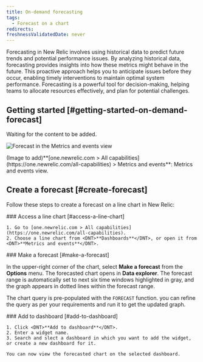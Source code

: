 ```yaml
---
title: On-demand forecasting
tags:
  - Forecast on a chart
redirects:
freshnessValidatedDate: never
---
```


Forecasting in New Relic involves using historical data to predict future trends and potential performance issues. 
By analyzing historical data, forecasting provides insights into how these metrics might behave in the future. 
This proactive approach helps you to anticipate issues before they occur, enabling timely interventions to maintain optimal system performance. 
Forecasting is a powerful tool for decision-making, helping teams to allocate resources effectively, and plan for potential challenges.

## Getting started [#getting-started-on-demand-forecast]
Waiting for the content to be added.

<img
  title="Forecast in the Metrics and events view"
  alt="Forecast in the Metrics and events view"
  src=""
/>

<figcaption>
  <DNT>(Image to add)**[one.newrelic.com > All capabilities](https://one.newrelic.com/all-capabilities) > Metrics and events**</DNT>: Metrics and events view.
</figcaption>

## Create a forecast [#create-forecast]
Follow these steps to create a forecast on a line chart in New Relic:

<Steps>

  <Step>
    ### Access a line chart [#access-a-line-chart]

    1. Go to [one.newrelic.com > All capabilities](https://one.newrelic.com/all-capabilities).
    2. Choose a line chart from <DNT>**Dashboards**</DNT>, or open it from <DNT>**Metrics and events**</DNT>.
  </Step>

  <Step>
    ### Make a forecast [#make-a-forecast]

  In the upper-right corner of the chart, select <DNT>**Make a forecast**</DNT> from the <DNT>**Options**</DNT> menu. 
  The forecasted chart opens in <DNT>**Data explorer**</DNT>. 
  The forecast range is automatically set to next six time windows highlighted in gray, and the graph appears in dotted lines within the forecast range. 

  The chart query is pre-populated with the `FORECAST` function. you can refine the query as per your requirements and run it to get the updated graph.

  </Step>

  <Step>
    ### Add to dashboard [#add-to-dashboard]

    1. Click <DNT>**Add to dashboard**</DNT>.
    2. Enter a widget name.
    3. Search and slect a dashboard in which you want to add the widget, or create a new dashboard for it.

    You can now view the forecasted chart on the selected dashboard.

  </Step>
  
</Steps>